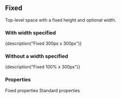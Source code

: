 
<CommonHeader />

<Meta title="Components/Fixed" component={Fixed} />

## Fixed

Top-level space with a fixed height and optional width.

### With width specified

<Preview>
	<Story name="With width">
		<Fixed style={blue} width={300} height={300}>
			{description("Fixed 300px x 300px")}
		</Fixed>
	</Story>
</Preview>

### Without a width specified

<Preview>
	<Story name="Without width">
		<Fixed style={blue} height={300}>
			{description("Fixed 100% x 300px")}
		</Fixed>
	</Story>
</Preview>

### Properties

<Story name="Properties">
	<PropsTable>
		<PropsHeader>Fixed properties</PropsHeader>
		<Prop name="width" type="number | string" description="Optional width of space. When not specified the space will fill 100% of it's container." />
		<Prop name="height" type="number | string" description="Height of space." />
		<PropsHeader>Standard properties</PropsHeader>
		<Prop name="className" type="string" description="A class name to apply to the space element." />
		<Prop name="style" type="CSSProperties" description="CSS properties" />
	</PropsTable>
</Story>